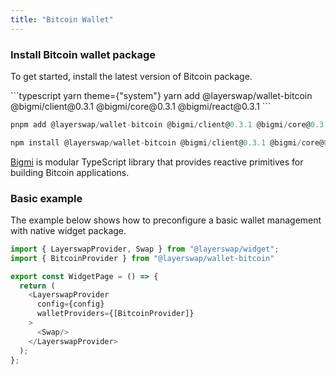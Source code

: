 ```yaml
---
title: "Bitcoin Wallet"
---
```


### Install Bitcoin wallet package

To get started, install the latest version of Bitcoin package.

<CodeGroup>
  ```typescript yarn theme={"system"}
  yarn add @layerswap/wallet-bitcoin @bigmi/client@0.3.1 @bigmi/core@0.3.1 @bigmi/react@0.3.1
  ```

  ```typescript pnpm theme={"system"}
  pnpm add @layerswap/wallet-bitcoin @bigmi/client@0.3.1 @bigmi/core@0.3.1 @bigmi/react@0.3.1
  ```

  ```typescript npm theme={"system"}
  npm install @layerswap/wallet-bitcoin @bigmi/client@0.3.1 @bigmi/core@0.3.1 @bigmi/react@0.3.1
  ```
</CodeGroup>

[Bigmi](https://github.com/lifinance/bigmi) is modular TypeScript library that provides reactive primitives for building Bitcoin applications.

### Basic example

The example below shows how to preconfigure a basic wallet management with native widget package.

```typescript  theme={"system"}
import { LayerswapProvider, Swap } from "@layerswap/widget";
import { BitcoinProvider } from "@layerswap/wallet-bitcoin"

export const WidgetPage = () => {
  return (
    <LayerswapProvider 
      config={config}
      walletProviders={[BitcoinProvider]}
    >
      <Swap/>
    </LayerswapProvider>
  );
};
```
